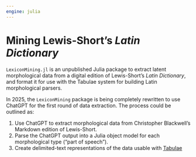 ```yaml
---
engine: julia
---
```


# Mining Lewis-Short's *Latin Dictionary*


`LexiconMining.jl` is an unpublished Julia package to extract latent morphological data from a digital edition of Lewis-Short's *Latin Dictionary*, and format it for use with the Tabulae system for building Latin morphological parsers.

In 2025, the `LexiconMining` package is being completely rewritten to use ChatGPT for the first round of data extraction. The process could be outlined as:

1. Use ChatGPT to extract morphological data from Christopher Blackwell's Markdown edition of Lewis-Short.
2. Parse the ChatGPT output into a Julia object model for each morphological type ("part of speech").
3. Create delimited-text representations of the data usable with [Tabulae](https://github.com/neelsmith/Tabulae.jl) 



